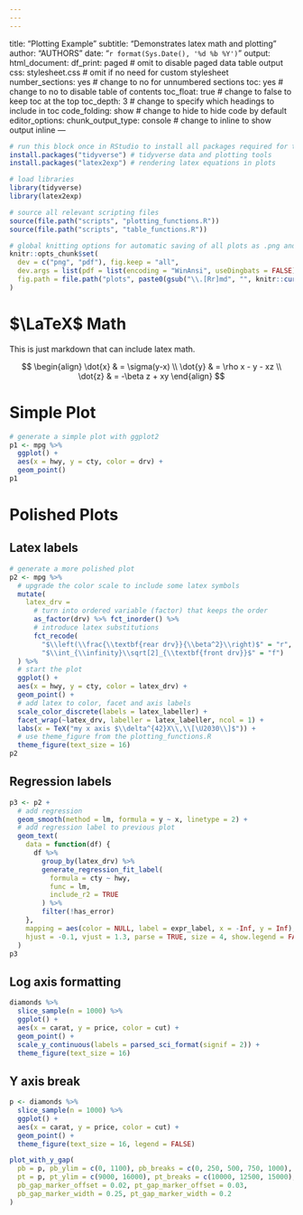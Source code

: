 ```yaml
---
---
---
```

title: "Plotting Example"
subtitle: "Demonstrates latex math and plotting"
author: "AUTHORS"
date: "`r format(Sys.Date(), '%d %b %Y')`"
output:
  html_document: 
    df_print: paged # omit to disable paged data table output
    css: stylesheet.css # omit if no need for custom stylesheet
    number_sections: yes # change to no for unnumbered sections
    toc: yes # change to no to disable table of contents
    toc_float: true # change to false to keep toc at the top
    toc_depth: 3 # change to specify which headings to include in toc
    code_folding: show # change to hide to hide code by default
editor_options:
  chunk_output_type: console # change to inline to show output inline
---

```r
# run this block once in RStudio to install all packages required for this example
install.packages("tidyverse") # tidyverse data and plotting tools
install.packages("latex2exp") # rendering latex equations in plots
```


```r
# load libraries
library(tidyverse) 
library(latex2exp)

# source all relevant scripting files
source(file.path("scripts", "plotting_functions.R"))
source(file.path("scripts", "table_functions.R"))

# global knitting options for automatic saving of all plots as .png and .pdf
knitr::opts_chunk$set(
  dev = c("png", "pdf"), fig.keep = "all",
  dev.args = list(pdf = list(encoding = "WinAnsi", useDingbats = FALSE)),
  fig.path = file.path("plots", paste0(gsub("\\.[Rr]md", "", knitr::current_input()), "_"))
)
```

# $\LaTeX$ Math

This is just markdown that can include latex math.

$$
\begin{align}
\dot{x} & = \sigma(y-x) \\
\dot{y} & = \rho x - y - xz \\
\dot{z} & = -\beta z + xy
\end{align}
$$

# Simple Plot

```r
# generate a simple plot with ggplot2
p1 <- mpg %>% 
  ggplot() +
  aes(x = hwy, y = cty, color = drv) + 
  geom_point()
p1
```

# Polished Plots

## Latex labels

```r
# generate a more polished plot
p2 <- mpg %>% 
  # upgrade the color scale to include some latex symbols
  mutate(
    latex_drv = 
      # turn into ordered variable (factor) that keeps the order
      as_factor(drv) %>% fct_inorder() %>% 
      # introduce latex substitutions
      fct_recode(
        "$\\left(\\frac{\\textbf{rear drv}}{\\beta^2}\\right)$" = "r",
        "$\\int_{\\infinity}\\sqrt[2]_{\\textbf{front drv}}$" = "f")
  ) %>% 
  # start the plot
  ggplot() + 
  aes(x = hwy, y = cty, color = latex_drv) + 
  geom_point() +
  # add latex to color, facet and axis labels
  scale_color_discrete(labels = latex_labeller) +
  facet_wrap(~latex_drv, labeller = latex_labeller, ncol = 1) +
  labs(x = TeX("my x axis $\\delta^{42}X\\,\\[\U2030\\]$")) + 
  # use theme_figure from the plotting_functions.R
  theme_figure(text_size = 16)
p2
```

## Regression labels

```r
p3 <- p2 +
  # add regression
  geom_smooth(method = lm, formula = y ~ x, linetype = 2) +
  # add regression label to previous plot
  geom_text(
    data = function(df) {
      df %>%
        group_by(latex_drv) %>%
        generate_regression_fit_label(
          formula = cty ~ hwy,
          func = lm,
          include_r2 = TRUE
        ) %>%
        filter(!has_error)
    },
    mapping = aes(color = NULL, label = expr_label, x = -Inf, y = Inf),
    hjust = -0.1, vjust = 1.3, parse = TRUE, size = 4, show.legend = FALSE
  ) 
p3
```

## Log axis formatting

```r
diamonds %>%
  slice_sample(n = 1000) %>%
  ggplot() +
  aes(x = carat, y = price, color = cut) +
  geom_point() + 
  scale_y_continuous(labels = parsed_sci_format(signif = 2)) +
  theme_figure(text_size = 16)
```

## Y axis break

```r
p <- diamonds %>%
  slice_sample(n = 1000) %>%
  ggplot() +
  aes(x = carat, y = price, color = cut) +
  geom_point() + 
  theme_figure(text_size = 16, legend = FALSE)

plot_with_y_gap(
  pb = p, pb_ylim = c(0, 1100), pb_breaks = c(0, 250, 500, 750, 1000),
  pt = p, pt_ylim = c(9000, 16000), pt_breaks = c(10000, 12500, 15000),
  pb_gap_marker_offset = 0.02, pt_gap_marker_offset = 0.03, 
  pb_gap_marker_width = 0.25, pt_gap_marker_width = 0.2
)
```

